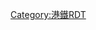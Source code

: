 {{Routemap|collapse=yes|title=將軍澳綫|title-bg={{港鐵顏色|將軍澳}}|title-color=white|inline=<includeonly>yes</includeonly>|map=
~~公里~~
\\\tKBHFa_violet~~10.6~~{{stl|港鐵|康城}}
\\KDSTa_violet\tSTRe_violet~~[[港鐵將軍澳車廠|將軍澳車廠]]
\\tSTRa_violet\tSTRa_violet
\\tKRWl_violet\tKRW+r_violet!~tSTR_violet~~ ~~ ~~ ~~百勝角隧道
\\tKBHFa_violet\tSTR_violet~~9.6~~{{stl|港鐵|寶琳}}
\\tBHF_violet\tSTR_violet~~8.6~~{{stl|港鐵|坑口}}
\\tKRW+l_violet!~tSTR_violet\tKRWr_violet
\tBHF_violet~~7.3~~{{stl|港鐵|將軍澳}}
ftKXBHFa-L\tXBHF-R_violet~~6.4~~{{stl|港鐵|調景嶺}} {{mrs|KTL|B}}
ftKRW+l!~ftSTR\tKRWr_violet!~tSTR_violet~~ ~~ ~~ ~~五桂山隧道
ftXBHF-L\tXBHF-R_violet~~4.3~~{{stl|港鐵|油塘}} {{mrs|KTL|B}}
ftCONTgq\fextkSTR2+r!~ftSTRr\fextkSTRc3!~tSTR_violet\~~ ~~ ~~ ~~[[觀塘綫]]往{{stl|港鐵|黃埔}} {{rmri|l}}
POINTER1\fextkSTR+4!~tSTR_violet~~ ~~ ~~ ~~[[藍田站後備行車隧道]]
WDOCKSm!~MFADEgq\WDOCKSm\WDOCKSm!~MFADEfgq!~MFADEfgq!~tSTR_violet\WDOCKSm!~MFADEfq~~ ~~ ~~ ~~[[維多利亞港]]
\utSTR+l\utSTRq!~tINT_violet\utCONTfq~~0.9~~{{stl|港鐵|鰂魚涌}} {{mrs|ISL|B}}~~ ~~[[港島綫]]往{{stl|港鐵|柴灣}} {{rmri|r}}
\utSTR\etABZgl_violet\extENDEeq_violet~~ ~~ ~~ ~~鰂魚涌站調頭隧道
DDTRAM\utXBHF-L\tXBHF-R_violet\~~0.0~~{{stl|港鐵|北角}} {{mrs|ISL|B}}~~ ~~[[香港電車|電車總站]]
utCONTf\tSTR_violet~~ ~~ ~~ ~~[[港島綫]]往{{stl|港鐵|堅尼地城}} {{rmri|d}}
\tENDEe_violet~~ ~~ ~~ ~~北角站調頭隧道
|bottom={{navbar|港鐵RDT/將軍澳綫}}
}}<noinclude>

{{Rdt intro|[[港鐵]][[將軍澳綫]]}}

[[Category:港鐵RDT]]
</noinclude>